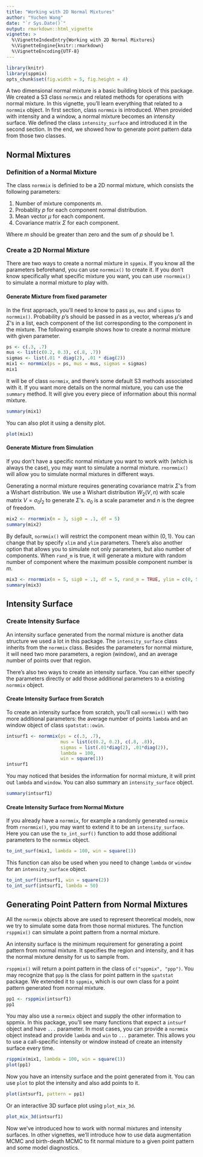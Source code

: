 ```yaml
---
title: "Working with 2D Normal Mixtures"
author: "Yuchen Wang"
date: "`r Sys.Date()`"
output: rmarkdown::html_vignette
vignette: >
  %\VignetteIndexEntry{Working with 2D Normal Mixtures}
  %\VignetteEngine{knitr::rmarkdown}
  %\VignetteEncoding{UTF-8}
---
```


```r
library(knitr)
library(sppmix)
opts_chunk$set(fig.width = 5, fig.height = 4)
```

A two dimensional normal mixture is a basic building block of this package. We created a S3 class `normmix` and related methods for operations with normal mixture. In this vignette, you'll learn everything that related to a `normmix` object. In first section, class `normmix` is introduced. When provided with intensity and a window, a normal mixture becomes an intensity surface. We defined the class `intensity_surface` and introduced it in the second section. In the end, we showed how to generate point pattern data from those two classes. 

## Normal Mixtures
### Definition of a Normal Mixture
The class `normmix` is definied to be a 2D normal mixture, which consists the following parameters:

1. Number of mixture components $m$.
2. Probablity $p$ for each component normal distribution.
3. Mean vector $\mu$ for each component.
4. Covariance matrix $\Sigma$ for each component.

Where $m$ should be greater than zero and the sum of $p$ should be $1$.

### Create a 2D Normal Mixture

There are two ways to create a normal mixture in `sppmix`. If you know all the parameters beforehand, you can use `normmix()` to create it. If you don't know specifically what specific mixture you want, you can use `rnormmix()` to simulate a normal mixture to play with.


#### Generate Mixture from fixed parameter

In the first approach, you'll need to know to pass `ps`, `mus` and `sigmas` to `normmix()`. Probability $p$'s should be passed in as a vector, whereas $\mu$'s and $\Sigma$'s in a list, each component of the list corresponding to the component in the mixture. The following example shows how to create a normal mixture with given parameter.

```r
ps <- c(.3, .7)
mus <- list(c(0.2, 0.3), c(.8, .7))
sigmas <- list(.01 * diag(2), .01 * diag(2))
mix1 <- normmix(ps = ps, mus = mus, sigmas = sigmas)
mix1
```


It will be of class `normmix`, and there's some default S3 methods associated with it. If you want more details on the normal mixture, you can use the ```summary``` method. It will give you every piece of information about this normal mixture. 

```r
summary(mix1)
```

You can also plot it using a density plot.

```r
plot(mix1)
```


#### Generate Mixture from Simulation
If you don't have a specific normal mixture you want to work with (which is always the case), you may want to simulate a normal mixture. `rnormmix()` will allow you to simulate normal mixtures in different ways.

Generating a normal mixture requires generating covariance matrix $\Sigma$'s from a Wishart distribution. We use a Wishart distribution $W_2(V, n)$ with scale matrix $V = \sigma_0 I_2$ to generate $\Sigma$'s. $\sigma_0$ is a scale parameter and $n$ is the degree of freedom.

```r
mix2 <- rnormmix(m = 3, sig0 = .1, df = 5)
summary(mix2)
```


By default, `normmix()` will restrict the component mean within $(0, 1)$. You can change that by specify `xlim` and `ylim` parameters. There's also another option that allows you to simulate not only parameters, but also number of components. When `rand_m` is true, it will generate a mixture with random number of component where the maximum possible component number is $m$.

```r
mix3 <- rnormmix(m = 5, sig0 = .1, df = 5, rand_m = TRUE, ylim = c(0, 5))
summary(mix3)
```

## Intensity Surface

### Create Intensity Surface
An intensity surface generated from the normal mixture is another data structure we used a lot in this package. The `intensity_surface` class inherits from the `normmix` class. Besides the parameters for normal mixture, it will need two more parameters, a region (window), and an average number of points over that region.

There's also two ways to create an intensity surface. You can either specify the parameters directly or add those additional parameters to a existing `normmix` object.

#### Create Intensity Surface from Scratch

To create an intensity surface from scratch, you'll call `normmix()` with two more additional parameters: the average number of points `lambda` and an window object of class `spatstat::owin`. 

```r
intsurf1 <- normmix(ps = c(.3, .7),
                    mus = list(c(0.2, 0.2), c(.8, .8)),
                    sigmas = list(.01*diag(2), .01*diag(2)),
                    lambda = 100,
                    win = square(1))
intsurf1
```


You may noticed that besides the information for normal mixture, it will print out `lambda` and `window`. You can also summary an `intensity_surface` object.

```r
summary(intsurf1)
```

#### Create Intensity Surface from Normal Mixture
If you already have a `normmix`, for example a randomly generated `normmix` from `rnormmix()`, you may want to extend it to be an `intensity_surface`. Here you can use the `to_int_surf()` function to add those additional parameters to the `normmix` object.

```r
to_int_surf(mix1, lambda = 100, win = square(1))
```

This function can also be used when you need to change `lambda` or `window` for an `intensity_surface` object. 

```r
to_int_surf(intsurf1, win = square(2))
to_int_surf(intsurf1, lambda = 50)
```

## Generating Point Pattern from Normal Mixtures
All the `normmix` objects above are used to represent theoretical models, now we try to simulate some data from those normal mixtures. The function `rsppmix()` can simulate a point pattern from a normal mixture.

An intensity surface is the minimum requirement for generating a point pattern from normal mixture. It specifies the region and intensity, and it has the normal mixture density for us to sample from.

`rsppmix()` will return a point pattern in the class of `c("sppmix", "ppp")`. You may recognize that `ppp` is the class for point pattern in the `spatstat` package. We extended it to `sppmix`, which is our own class for a point pattern generated from normal mixture.

```r
pp1 <- rsppmix(intsurf1)
pp1
```

You may also use a `normmix` object and supply the other information to sppmix. In this package, you'll see many functions that expect a `intsurf` object and have `...` parameter. In most cases, you can provide a `normmix` object instead and provide `lambda` and `win` to `...` parameter. This allows you to use a call-specific intensity or window instead of create an intensity surface every time.

```r
rsppmix(mix1, lambda = 100, win = square(1))
plot(pp1)
```

Now you have an intensity surface and the point generated from it. You can use `plot` to plot the intensity and also add points to it. 

```r
plot(intsurf1, pattern = pp1)
```

Or an interactive 3D surface plot using `plot_mix_3d`.

```r
plot_mix_3d(intsurf1)
```


Now we've introduced how to work with normal mixtures and intensity surfaces. In other vignettes, we'll introduce how to use data augmentation MCMC and birth-death MCMC to fit normal mixture to a given point pattern and some model diagnostics.



